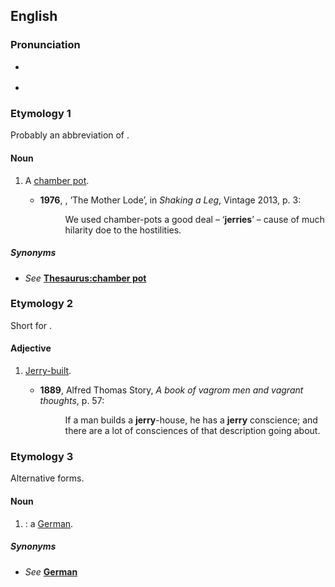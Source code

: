 {{also|Jerry}}
==English==
===Pronunciation===
*{{a|UK}} {{IPA|en|/ˈdʒɛɹi/}}
* {{audio|en|En-au-jerry.ogg|Audio (AU)}}

===Etymology 1===
Probably an abbreviation of {{m|en|jeroboam}}.

====Noun====
{{en-noun|jerries}}

# {{lb|en|British|slang}} A [[chamber pot]].
#*'''1976''', {{w|Angela Carter}}, ‘The Mother Lode’, in ''Shaking a Leg'', Vintage 2013, p. 3:
#*:We used chamber-pots a good deal – ‘'''jerries'''’ – cause of much hilarity doe to the hostilities.

=====Synonyms=====
* {{qualifier|chamber pot}} ''See'' '''[[Thesaurus:chamber pot]]'''

===Etymology 2===
Short for {{m|en|jerry-built}}.

====Adjective====
{{en-adj|-}}

# {{lb|en|dated}} [[jerry-built|Jerry-built]].
#* '''1889''', Alfred Thomas Story, ''A book of vagrom men and vagrant thoughts'', p. 57:
#*: If a man builds a '''jerry'''-house, he has a '''jerry''' conscience; and there are a lot of consciences of that description going about.

===Etymology 3===
Alternative forms.

====Noun====
{{en-noun|jerries}}

# {{label|en|racial slur}} {{alternative case form of|en|Jerry|nodot=1}}: a [[German]].

=====Synonyms=====
* {{qualifier|a German}} ''See'' '''[[German]]'''